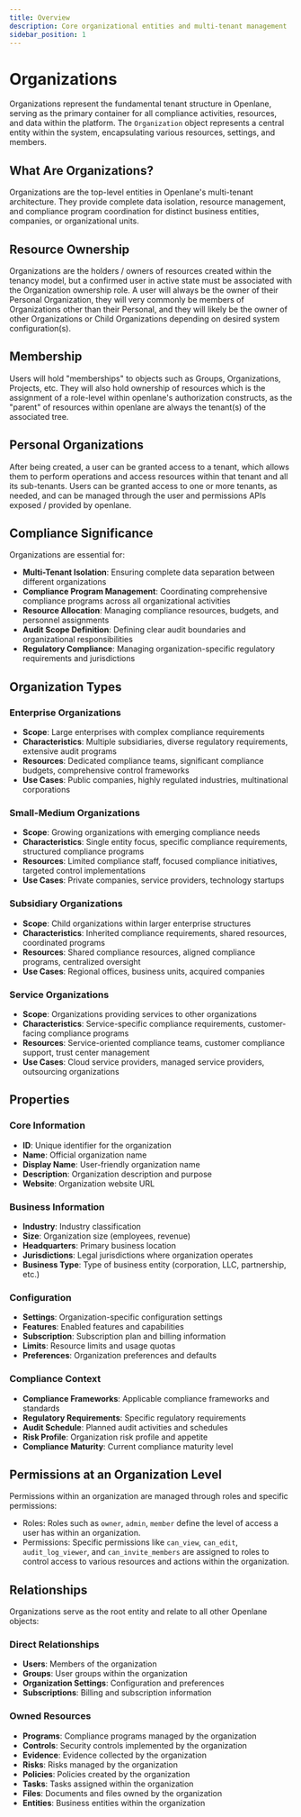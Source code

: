 ```yaml
---
title: Overview
description: Core organizational entities and multi-tenant management
sidebar_position: 1
---
```


# Organizations

Organizations represent the fundamental tenant structure in Openlane, serving as the primary container for all compliance activities, resources, and data within the platform. The `Organization` object represents a central entity within the system, encapsulating various resources, settings, and members.

## What Are Organizations?

Organizations are the top-level entities in Openlane's multi-tenant architecture. They provide complete data isolation, resource management, and compliance program coordination for distinct business entities, companies, or organizational units.

## Resource Ownership

Organizations are the holders / owners of resources created within the tenancy model, but a confirmed user in active state must be associated with the Organization ownership role. A user will always be the owner of their Personal Organization, they will very commonly be members of Organizations other than their Personal, and they will likely be the owner of other Organizations or Child Organizations depending on desired system configuration(s).

## Membership

Users will hold "memberships" to objects such as Groups, Organizations, Projects, etc. They will also hold ownership of resources which is the assignment of a role-level within openlane's authorization constructs, as the "parent" of resources within openlane are always the tenant(s) of the associated tree.

## Personal Organizations

After being created, a user can be granted access to a tenant, which allows them to perform operations and access resources within that tenant and all its sub-tenants. Users can be granted access to one or more tenants, as needed, and can be managed through the user and permissions APIs exposed / provided by openlane.

## Compliance Significance

Organizations are essential for:

- **Multi-Tenant Isolation**: Ensuring complete data separation between different organizations
- **Compliance Program Management**: Coordinating comprehensive compliance programs across all organizational activities
- **Resource Allocation**: Managing compliance resources, budgets, and personnel assignments
- **Audit Scope Definition**: Defining clear audit boundaries and organizational responsibilities
- **Regulatory Compliance**: Managing organization-specific regulatory requirements and jurisdictions

## Organization Types

### Enterprise Organizations

- **Scope**: Large enterprises with complex compliance requirements
- **Characteristics**: Multiple subsidiaries, diverse regulatory requirements, extensive audit programs
- **Resources**: Dedicated compliance teams, significant compliance budgets, comprehensive control frameworks
- **Use Cases**: Public companies, highly regulated industries, multinational corporations

### Small-Medium Organizations

- **Scope**: Growing organizations with emerging compliance needs
- **Characteristics**: Single entity focus, specific compliance requirements, structured compliance programs
- **Resources**: Limited compliance staff, focused compliance initiatives, targeted control implementations
- **Use Cases**: Private companies, service providers, technology startups

### Subsidiary Organizations

- **Scope**: Child organizations within larger enterprise structures
- **Characteristics**: Inherited compliance requirements, shared resources, coordinated programs
- **Resources**: Shared compliance resources, aligned compliance programs, centralized oversight
- **Use Cases**: Regional offices, business units, acquired companies

### Service Organizations

- **Scope**: Organizations providing services to other organizations
- **Characteristics**: Service-specific compliance requirements, customer-facing compliance programs
- **Resources**: Service-oriented compliance teams, customer compliance support, trust center management
- **Use Cases**: Cloud service providers, managed service providers, outsourcing organizations

## Properties

### Core Information

- **ID**: Unique identifier for the organization
- **Name**: Official organization name
- **Display Name**: User-friendly organization name
- **Description**: Organization description and purpose
- **Website**: Organization website URL

### Business Information

- **Industry**: Industry classification
- **Size**: Organization size (employees, revenue)
- **Headquarters**: Primary business location
- **Jurisdictions**: Legal jurisdictions where organization operates
- **Business Type**: Type of business entity (corporation, LLC, partnership, etc.)

### Configuration

- **Settings**: Organization-specific configuration settings
- **Features**: Enabled features and capabilities
- **Subscription**: Subscription plan and billing information
- **Limits**: Resource limits and usage quotas
- **Preferences**: Organization preferences and defaults

### Compliance Context

- **Compliance Frameworks**: Applicable compliance frameworks and standards
- **Regulatory Requirements**: Specific regulatory requirements
- **Audit Schedule**: Planned audit activities and schedules
- **Risk Profile**: Organization risk profile and appetite
- **Compliance Maturity**: Current compliance maturity level

## Permissions at an Organization Level

Permissions within an organization are managed through roles and specific permissions:

- Roles: Roles such as `owner`, `admin`, `member` define the level of access a user has within an organization.
- Permissions: Specific permissions like `can_view`, `can_edit`, `audit_log_viewer`, and `can_invite_members` are assigned to roles to control access to various resources and actions within the organization.

## Relationships

Organizations serve as the root entity and relate to all other Openlane objects:

### Direct Relationships

- **Users**: Members of the organization
- **Groups**: User groups within the organization
- **Organization Settings**: Configuration and preferences
- **Subscriptions**: Billing and subscription information

### Owned Resources

- **Programs**: Compliance programs managed by the organization
- **Controls**: Security controls implemented by the organization
- **Evidence**: Evidence collected by the organization
- **Risks**: Risks managed by the organization
- **Policies**: Policies created by the organization
- **Tasks**: Tasks assigned within the organization
- **Files**: Documents and files owned by the organization
- **Entities**: Business entities within the organization
